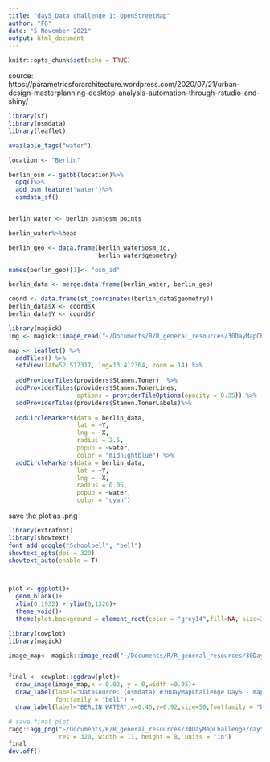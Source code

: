 ```yaml
---
title: "day5_Data challenge 1: OpenStreetMap"
author: "FG"
date: "5 November 2021"
output: html_document
---
```


```r
knitr::opts_chunk$set(echo = TRUE)
```

source: https://parametricsforarchitecture.wordpress.com/2020/07/21/urban-design-masterplanning-desktop-analysis-automation-through-rstudio-and-shiny/


```r
library(sf)
library(osmdata)
library(leaflet)
```


```r
available_tags("water")
```

```r
location <- "Berlin"

berlin_osm <- getbb(location)%>%
  opq()%>%
  add_osm_feature("water")%>%
  osmdata_sf()


berlin_water <- berlin_osm$osm_points

berlin_water%>%head
```


```r
berlin_geo <- data.frame(berlin_water$osm_id, 
                         berlin_water$geometry)

names(berlin_geo)[1]<- "osm_id"
```


```r
berlin_data <- merge.data.frame(berlin_water, berlin_geo)

coord <- data.frame(st_coordinates(berlin_data$geometry))
berlin_data$X <- coord$X
berlin_data$Y <- coord$Y
```



```r
library(magick)
img <- magick::image_read("~/Documents/R/R_general_resources/30DayMapChallenge/day5_osm/logo.png")
```


```r
map <- leaflet() %>%
  addTiles() %>%
  setView(lat=52.517317, lng=13.412364, zoom = 14) %>%
  
  addProviderTiles(providers$Stamen.Toner)  %>%
  addProviderTiles(providers$Stamen.TonerLines,
                   options = providerTileOptions(opacity = 0.35)) %>%
  addProviderTiles(providers$Stamen.TonerLabels)%>%
  
  addCircleMarkers(data = berlin_data,
                   lat = ~Y,
                   lng = ~X,
                   radius = 2.5,
                   popup = ~water,
                   color = "midnightblue") %>%
  addCircleMarkers(data = berlin_data,
                   lat = ~Y,
                   lng = ~X,
                   radius = 0.05,
                   popup = ~water,
                   color = "cyan")
```

save the plot as .png

```r
library(extrafont)
library(showtext)
font_add_google("Schoolbell", "bell")
showtext_opts(dpi = 320)
showtext_auto(enable = T)



plot <- ggplot()+
  geom_blank()+
  xlim(0,1932) + ylim(0,1326)+
  theme_void()+
  theme(plot.background = element_rect(color = "grey14",fill=NA, size=3))
```

```r
library(cowplot)
library(magick)

image_map<- magick::image_read("~/Documents/R/R_general_resources/30DayMapChallenge/day5_osm/map.png")


final <- cowplot::ggdraw(plot)+
  draw_image(image_map,x = 0.02, y = 0,width =0.95)+
  draw_label(label="Datasource: {osmdata} #30DayMapChallenge Day5 - map: Federica Gazzelloni",x=0.5,y=0.03,
             fontfamily = "bell") +
  draw_label(label="BERLIN WATER",x=0.45,y=0.92,size=50,fontfamily = "bell",fontface="bold")

```



```r
# save final plot
ragg::agg_png("~/Documents/R/R_general_resources/30DayMapChallenge/day5_osm/osmdata.png",
              res = 320, width = 11, height = 8, units = "in")
final
dev.off()
```


